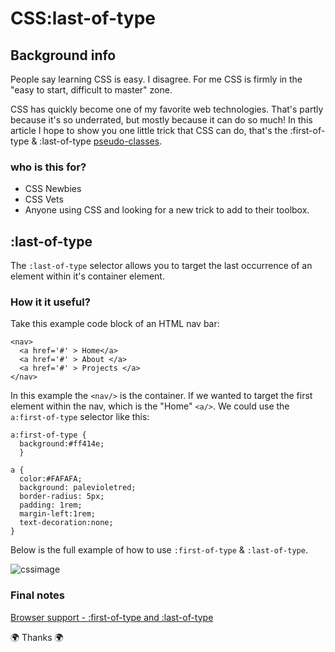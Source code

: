 # CSS:last-of-type

## Background info

People say learning CSS is easy. I disagree. For me CSS is firmly in the "easy to start, difficult to master" zone.

CSS has quickly become one of my favorite web technologies. That's partly because it's so underrated, but mostly because it can do so much! In this article I hope to show you one little trick that CSS can do, that's the :first-of-type & :last-of-type [pseudo-classes](https://www.w3schools.com/css/css_pseudo_classes.asp).

### who is this for?

- CSS Newbies
- CSS Vets
- Anyone using CSS and looking for a new trick to add to their toolbox.

## :last-of-type

The `:last-of-type` selector allows you to target the last occurrence of an element within it's container element.

### How it it useful?

Take this example code block of an HTML nav bar:

    <nav>
      <a href='#' > Home</a>
      <a href='#' > About </a>
      <a href='#' > Projects </a>
    </nav>

In this example the `<nav/>` is the container. If we wanted to target the first element within the nav, which is the "Home" `<a/>`. We could use the `a:first-of-type` selector like this:

```
a:first-of-type {
  background:#ff414e;
  }

a {
  color:#FAFAFA;
  background: palevioletred;
  border-radius: 5px;
  padding: 1rem;
  margin-left:1rem;
  text-decoration:none;
}
```

Below is the full example of how to use `:first-of-type` & `:last-of-type`.

![cssimage](../images/csslastoftype.png)

### Final notes

[Browser support - :first-of-type and :last-of-type](https://caniuse.com/#search=%3Alast-of-type)

🌍 Thanks 🌍
